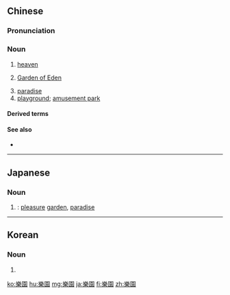 {{also|楽園|乐园}}
==Chinese==
{{zh-forms|s=乐园|lit=garden of happiness}}

===Pronunciation===
{{zh-pron
|m=lèyuán
|c=lok6 jyun4
|h=pfs=lo̍k-yèn
|mn=lo̍k-hn̂g
|cat=n
}}

===Noun===
{{zh-noun}}

# {{lb|zh|Christianity}} [[heaven]]
# {{lb|zh|Christianity}} [[Garden of Eden]]
# [[paradise]]
# [[playground]]; [[amusement park]]

====Derived terms====
{{zh-der|兒童樂園|人間樂園|迪士尼樂園|迪斯尼樂園}}

====See also====
* {{zh-l|伊甸園}}

----

==Japanese==
{{ja-kanjitab|らく|えん|yomi=on}}

===Noun===
{{ja-noun|らくえん|shin=楽園}}

# {{kyujitai spelling of|楽園}}: [[pleasure]] [[garden]], [[paradise]]

----

==Korean==
{{ko-hanjatab}}

===Noun===
{{ko-noun|hj|hangeul=낙원}}

# {{hanja form of|낙원|[[paradise]]}}

[[ko:樂園]]
[[hu:樂園]]
[[mg:樂園]]
[[ja:樂園]]
[[fi:樂園]]
[[zh:樂園]]